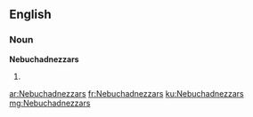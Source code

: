 ==English==

===Noun===
'''Nebuchadnezzars'''

# {{plural of|Nebuchadnezzar}}

[[ar:Nebuchadnezzars]]
[[fr:Nebuchadnezzars]]
[[ku:Nebuchadnezzars]]
[[mg:Nebuchadnezzars]]